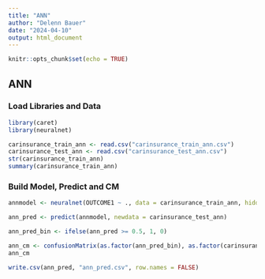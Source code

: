---
title: "ANN"
author: "Delenn Bauer"
date: "2024-04-10"
output: html_document
---

```{r setup, include=FALSE}
knitr::opts_chunk$set(echo = TRUE)
```

## ANN

### Load Libraries and Data

```{r}
library(caret)
library(neuralnet)

carinsurance_train_ann <- read.csv("carinsurance_train_ann.csv")
carinsurance_test_ann <- read.csv("carinsurance_test_ann.csv")
str(carinsurance_train_ann)
summary(carinsurance_train_ann)
```

### Build Model, Predict and CM

```{r, cache=TRUE}
annmodel <- neuralnet(OUTCOME1 ~ ., data = carinsurance_train_ann, hidden = 3)
```

```{r, cache=TRUE}
ann_pred <- predict(annmodel, newdata = carinsurance_test_ann)
```

```{r, cache=TRUE}
ann_pred_bin <- ifelse(ann_pred >= 0.5, 1, 0)
```

```{r, cache=TRUE}
ann_cm <- confusionMatrix(as.factor(ann_pred_bin), as.factor(carinsurance_test_ann$OUTCOME1), positive = "1")
ann_cm

write.csv(ann_pred, "ann_pred.csv", row.names = FALSE)
```